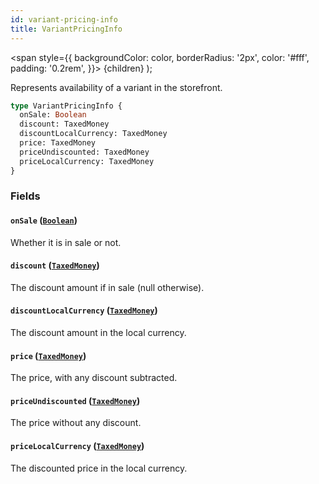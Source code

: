 ```yaml
---
id: variant-pricing-info
title: VariantPricingInfo
---
```


<span
style={{
      backgroundColor: color,
      borderRadius: '2px',
      color: '#fff',
      padding: '0.2rem',
    }}>
{children}
</span>
);

Represents availability of a variant in the storefront.

```graphql
type VariantPricingInfo {
  onSale: Boolean
  discount: TaxedMoney
  discountLocalCurrency: TaxedMoney
  price: TaxedMoney
  priceUndiscounted: TaxedMoney
  priceLocalCurrency: TaxedMoney
}
```

### Fields

#### `onSale` ([`Boolean`](/api-reference/scalars/boolean.mdx))

Whether it is in sale or not.

#### `discount` ([`TaxedMoney`](/api-reference/objects/taxed-money.mdx))

The discount amount if in sale (null otherwise).

#### `discountLocalCurrency` ([`TaxedMoney`](/api-reference/objects/taxed-money.mdx))

The discount amount in the local currency.

#### `price` ([`TaxedMoney`](/api-reference/objects/taxed-money.mdx))

The price, with any discount subtracted.

#### `priceUndiscounted` ([`TaxedMoney`](/api-reference/objects/taxed-money.mdx))

The price without any discount.

#### `priceLocalCurrency` ([`TaxedMoney`](/api-reference/objects/taxed-money.mdx))

The discounted price in the local currency.
